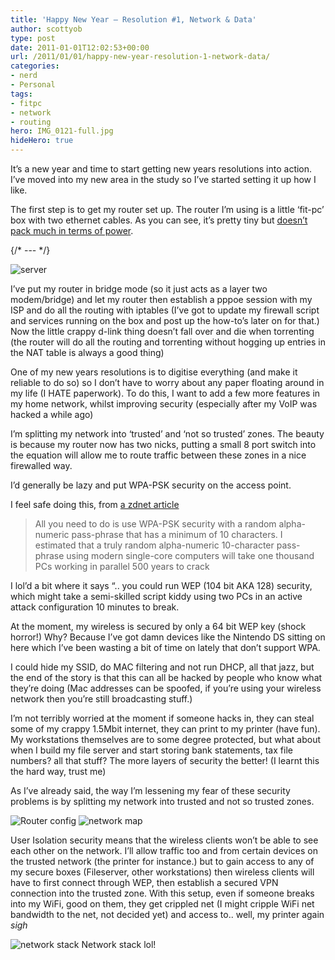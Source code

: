 ```yaml
---
title: 'Happy New Year – Resolution #1, Network & Data'
author: scottyob
type: post
date: 2011-01-01T12:02:53+00:00
url: /2011/01/01/happy-new-year-resolution-1-network-data/
categories:
- nerd
- Personal
tags:
- fitpc
- network
- routing
hero: IMG_0121-full.jpg
hideHero: true
---
```



It’s a new year and time to start getting new years resolutions into action. I’ve moved into my new area in the study so I’ve started setting it up how I like.

The first step is to get my router set up. The router I’m using is a little ‘fit-pc’ box with two ethernet cables. As you can see, it’s pretty tiny but [doesn’t pack much in terms of power](http://www.fit-pc.com/fit-pc1/fit-pc-1-0-specifications.html).

{/* --- */}

<img alt="server" src={img} />

I’ve put my router in bridge mode (so it just acts as a layer two modem/bridge) and let my router then establish a pppoe session with my ISP and do all the routing with iptables (I’ve got to update my firewall script and services running on the box and post up the how-to’s later on for that.) Now the little crappy d-link thing doesn’t fall over and die when torrenting (the router will do all the routing and torrenting without hogging up entries in the NAT table is always a good thing)

One of my new years resolutions is to digitise everything (and make it reliable to do so) so I don’t have to worry about any paper floating around in my life (I HATE paperwork). To do this, I want to add a few more features in my home network, whilst improving security (especially after my VoIP was hacked a while ago)

I’m splitting my network into ‘trusted’ and ‘not so trusted’ zones. The beauty is because my router now has two nicks, putting a small 8 port switch into the equation will allow me to route traffic between these zones in a nice firewalled way.

I’d generally be lazy and put WPA-PSK security on the access point.

I feel safe doing this, from [a zdnet article](http://www.zdnet.com/blog/ou/wireless-lan-security-myths-that-wont-die/454)
 

> All you need to do is use WPA-PSK security with a random alpha-numeric pass-phrase that has a minimum of 10 characters. I estimated that a truly random alpha-numeric 10-character pass-phrase using modern single-core computers will take one thousand PCs working in parallel 500 years to crack

I lol’d a bit where it says “.. you could run WEP (104 bit AKA 128) security, which might take a semi-skilled script kiddy using two PCs in an active attack configuration 10 minutes to break.

At the moment, my wireless is secured by only a 64 bit WEP key (shock horror!) Why? Because I’ve got damn devices like the Nintendo DS sitting on here which I’ve been wasting a bit of time on lately that don’t support WPA.

I could hide my SSID, do MAC filtering and not run DHCP, all that jazz, but the end of the story is that this can all be hacked by people who know what they’re doing (Mac addresses can be spoofed, if you’re using your wireless network then you’re still broadcasting stuff.)

I’m not terribly worried at the moment if someone hacks in, they can steal some of my crappy 1.5Mbit internet, they can print to my printer (have fun). My workstations themselves are to some degree protected, but what about when I build my file server and start storing bank statements, tax file numbers? all that stuff? The more layers of security the better! (I learnt this the hard way, trust me)

As I’ve already said, the way I’m lessening my fear of these security problems is by splitting my network into trusted and not so trusted zones.

<img alt="Router config" src={routerConfig} />

<img alt="network map" src={networkMap} />

User Isolation security means that the wireless clients won’t be able to see each other on the network. I’ll allow traffic too and from certain devices on the trusted network (the printer for instance.) but to gain access to any of my secure boxes (Fileserver, other workstations) then wireless clients will have to first connect through WEP, then establish a secured VPN connection into the trusted zone. With this setup, even if someone breaks into my WiFi, good on them, they get crippled net (I might cripple WiFi net bandwidth to the net, not decided yet) and access to.. well, my printer again *sigh*

<img alt="network stack" src={networkStack} />
Network stack lol!

